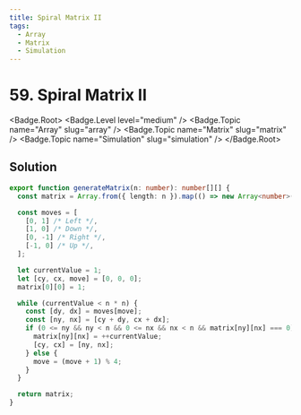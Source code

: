 ```yaml
---
title: Spiral Matrix II
tags:
  - Array
  - Matrix
  - Simulation
---
```


# 59. Spiral Matrix II

<Badge.Root>
  <Badge.Level level="medium" />
  <Badge.Topic name="Array" slug="array" />
  <Badge.Topic name="Matrix" slug="matrix" />
  <Badge.Topic name="Simulation" slug="simulation" />
</Badge.Root>

## Solution

```typescript filename="solution.ts" copy
export function generateMatrix(n: number): number[][] {
  const matrix = Array.from({ length: n }).map(() => new Array<number>(n).fill(0));

  const moves = [
    [0, 1] /* Left */,
    [1, 0] /* Down */,
    [0, -1] /* Right */,
    [-1, 0] /* Up */,
  ];

  let currentValue = 1;
  let [cy, cx, move] = [0, 0, 0];
  matrix[0][0] = 1;

  while (currentValue < n * n) {
    const [dy, dx] = moves[move];
    const [ny, nx] = [cy + dy, cx + dx];
    if (0 <= ny && ny < n && 0 <= nx && nx < n && matrix[ny][nx] === 0) {
      matrix[ny][nx] = ++currentValue;
      [cy, cx] = [ny, nx];
    } else {
      move = (move + 1) % 4;
    }
  }

  return matrix;
}
```

<ProblemLink
  codingSite="leetcode"
  href="https://leetcode.com/problems/spiral-matrix-ii"
  title="Spiral Matrix II"
/>
